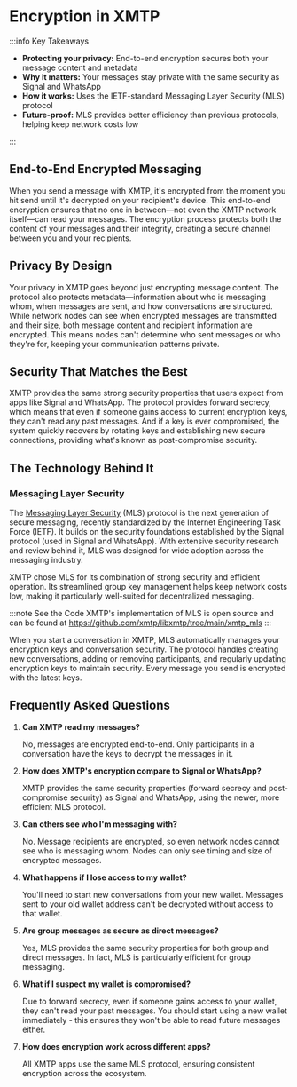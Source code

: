 # Encryption in XMTP

:::info Key Takeaways

- **Protecting your privacy:** End-to-end encryption secures both your message content and metadata
- **Why it matters:** Your messages stay private with the same security as Signal and WhatsApp
- **How it works:** Uses the IETF-standard Messaging Layer Security (MLS) protocol
- **Future-proof:** MLS provides better efficiency than previous protocols, helping keep network costs low

:::

## End-to-End Encrypted Messaging

When you send a message with XMTP, it's encrypted from the moment you hit send until it's decrypted on your recipient's device. This end-to-end encryption ensures that no one in between—not even the XMTP network itself—can read your messages. The encryption process protects both the content of your messages and their integrity, creating a secure channel between you and your recipients.

## Privacy By Design

Your privacy in XMTP goes beyond just encrypting message content. The protocol also protects metadata—information about who is messaging whom, when messages are sent, and how conversations are structured. While network nodes can see when encrypted messages are transmitted and their size, both message content and recipient information are encrypted. This means nodes can't determine who sent messages or who they're for, keeping your communication patterns private.

## Security That Matches the Best

XMTP provides the same strong security properties that users expect from apps like Signal and WhatsApp. The protocol provides forward secrecy, which means that even if someone gains access to current encryption keys, they can't read any past messages. And if a key is ever compromised, the system quickly recovers by rotating keys and establishing new secure connections, providing what's known as post-compromise security.

## The Technology Behind It

### Messaging Layer Security

The [Messaging Layer Security](https://messaginglayersecurity.rocks/) (MLS) protocol is the next generation of secure messaging, recently standardized by the Internet Engineering Task Force (IETF). It builds on the security foundations established by the Signal protocol (used in Signal and WhatsApp). With extensive security research and review behind it, MLS was designed for wide adoption across the messaging industry.

XMTP chose MLS for its combination of strong security and efficient operation. Its streamlined group key management helps keep network costs low, making it particularly well-suited for decentralized messaging.

:::note See the Code
XMTP's implementation of MLS is open source and can be found at https://github.com/xmtp/libxmtp/tree/main/xmtp_mls
:::

When you start a conversation in XMTP, MLS automatically manages your encryption keys and conversation security. The protocol handles creating new conversations, adding or removing participants, and regularly updating encryption keys to maintain security. Every message you send is encrypted with the latest keys.

## Frequently Asked Questions

1. **Can XMTP read my messages?**

   No, messages are encrypted end-to-end. Only participants in a conversation have the keys to decrypt the messages in it.

2. **How does XMTP's encryption compare to Signal or WhatsApp?**

   XMTP provides the same security properties (forward secrecy and post-compromise security) as Signal and WhatsApp, using the newer, more efficient MLS protocol.

3. **Can others see who I'm messaging with?**

   No. Message recipients are encrypted, so even network nodes cannot see who is messaging whom. Nodes can only see timing and size of encrypted messages.

4. **What happens if I lose access to my wallet?**

   You'll need to start new conversations from your new wallet. Messages sent to your old wallet address can't be decrypted without access to that wallet.

5. **Are group messages as secure as direct messages?**

   Yes, MLS provides the same security properties for both group and direct messages. In fact, MLS is particularly efficient for group messaging.

6. **What if I suspect my wallet is compromised?**

   Due to forward secrecy, even if someone gains access to your wallet, they can't read your past messages. You should start using a new wallet immediately - this ensures they won't be able to read future messages either.

7. **How does encryption work across different apps?**

   All XMTP apps use the same MLS protocol, ensuring consistent encryption across the ecosystem.
